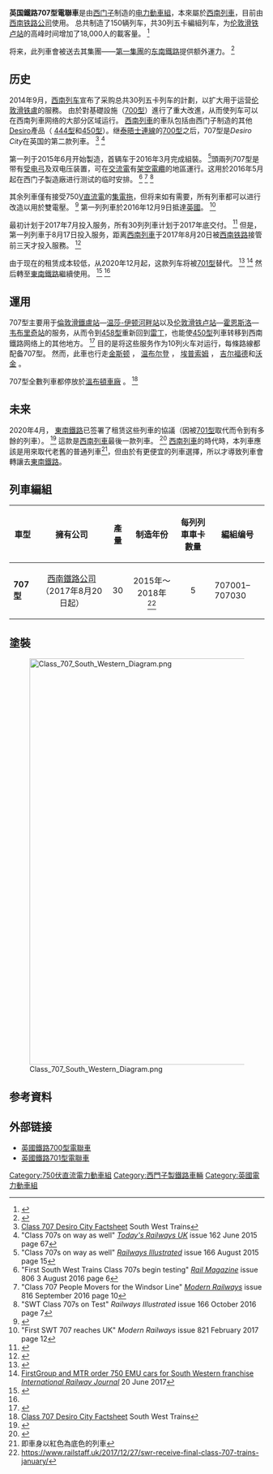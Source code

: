 {{noteTA|G1=Railway|G2=地名}}{{Infobox train|name=英國鐵路707型電聯車<br>''Desiro City''|acceleration=|wheelbase=|maxspeed={{convert|100|mph|order=flip|abbr=on}}|weight=|axleload=|traction=|engine=|輸出功率={{convert|1200|kW|hp|abbr=on}}|tractiveeffort=|transmission=|deceleration=|doors=|electricsystem=750V直流電（[[第三軌|第三軌]]供電）|collectionmethod=[[集電拖|集電拖]]|uicclass=|aarwheels=|bogies=|brakes=|safety=|coupling=|multipleworking=|gauge={{Track gauge|sg|allk=on}}|wheeldiameter=|platformheight=|image=File:Reading - SWT 707004+707006 on test (GWR 166220).JPG|numberbuilt=30列|imagealt=|caption=[[西南列車|西南列車]]兩列連結一起的707型於[[雷丁站|雷丁站]]<br>（2017年2月27日）|interiorimage=|interiorimagealt=|interiorcaption=|manufacturer=[[西門子|西門子]]|family=[[西門子Desiro|Desiro City]]|yearconstruction=2015年～2018年|yearservice=|yearscrapped=|formation=5卡編組|floorheight={{convert|1.10|m|in|2|abbr=on}}|fleetnumbers=707001–707030|capacity=275座位，320企位|operator=[[西南列車|西南列車]]（2017年8月20日前）

[[西南鐵路公司|西南鐵路公司]]（2017年8月20日起）|depots=[[溫布頓車廠|溫布頓車廠]]|lines=西南鐵路公司各路線|carbody=|trainlength={{convert|101.52|m|ftin|abbr=on}}|carlength={{convert|20|m|ftin|abbr=on}}|width={{convert|2.80|m|ftin|frac=8|abbr=on}}|height=|notes=來源 : [[#dat1|Desiro City data sheet]]<ref>{{cite web|title=Desiro City Class 707|url=http://www.mobility.siemens.com/mobility/global/SiteCollectionDocuments/en/rail-solutions/commuter-and-regional-trains/desiro-platform/brochure-desiro-city-class-707-en.pdf|publisher=[[Siemens|Siemens]]|accessdate=22 December 2016|archive-url=https://web.archive.org/web/20161222222334/http://www.mobility.siemens.com/mobility/global/SiteCollectionDocuments/en/rail-solutions/commuter-and-regional-trains/desiro-platform/brochure-desiro-city-class-707-en.pdf|archive-date=2016-12-22|dead-url=yes}}</ref>|投入服務日期=2017年8月17日|background_color=#ee1c23}}<nowiki> </nowiki>'''英国鐵路707型電聯車'''是由[[西门子铁路系统|西门子]]制造的[[電聯車|电力動車組]]，本來屬於[[西南列車|西南列車]]，目前由[[西南鐵路公司|西南铁路公司]]使用。 总共制造了150辆列车，共30列五卡編組列车，为[[倫敦滑鐵盧車站|伦敦滑铁卢站]]的高峰时间增加了18,000人的載客量。 <ref>{{Cite journal|title=SWT Desiro City fleet to be '707s'|url=|last=<!--Staff writer(s); no by-line.-->|date=|journal=Rail|publisher=Bauer Media|issue=768|location=|pages=27}}</ref> 

将来，此列車會被送去其集團——[[第一集團|第一集團]]的[[東南鐵路|东南鐵路]]提供额外運力。 <ref name=":0">{{Cite web|title=Southeastern signs deal to lease unwanted Class 707s|url=https://www.railmagazine.com/news/network/southeastern-signs-deal-to-lease-unwanted-class-707s|accessdate=2020-04-20|work=www.railmagazine.com|language=en}}</ref>

== 历史 ==
2014年9月，[[西南列车|西南列车]]宣布了采购总共30列五卡列车的計劃，以扩大用于运营[[倫敦滑鐵盧車站|伦敦滑铁盧]]的服務。 由於對基礎設施（[[英國鐵路700型電聯車|700型]]）進行了重大改進，从而使列车可以在西南列車网络的大部分区域运行。 [[西南列車|西南列車]]的車队包括由西门子制造的其他[[西门子Desiro|Desiro]]產品（ [[英国铁路444型|444型]]和[[英国铁路450型|450型]]）。继[[泰晤士連線|泰晤士連線]]的[[英國鐵路700型電聯車|700型]]之后，707型是''Desiro City''在英国的第二款列車。 <ref name="SWT">[https://web.archive.org/web/20170816164550/https://www.southwesttrains.co.uk/travelling-with-us/our-trains/class-4505-high-capacity-desiro/ Class 707 Desiro City Factsheet] South West Trains</ref> <ref>"Class 707s on way as well" ''[[Today's_Railways_UK|Today's Railways UK]]'' issue 162 June 2015 page 67</ref> 

第一列于2015年6月开始製造，首辆车于2016年3月完成組裝。 <ref>"Class 707s on way as well" ''[[Railways_Illustrated|Railways Illustrated]]'' issue 166 August 2015 page 15</ref>頭兩列707型是带有[[集電弓|受电弓]]及双电压装置，可在[[交流電|交流電]]有[[架空電纜|架空電纜]]的地區運行。这用於2016年5月起在西门子製造廠进行测试的临时安排。 <ref>"First South West Trains Class 707s begin testing" ''[[Rail_Magazine|Rail Magazine]]'' issue 806 3 August 2016 page 6</ref> <ref>"Class 707 People Movers for the Windsor Line" ''[[Modern_Railways|Modern Railways]]'' issue 816 September 2016 page 10</ref> <ref>"SWT Class 707s on Test" ''Railways Illustrated'' issue 166 October 2016 page 7</ref> 

其余列車僅有接受750[[伏特|V]][[直流電|直流電]]的[[集電拖|集電拖]]，但将来如有需要，所有列車都可以进行改造以用於雙電壓。 <ref>{{Cite news|url=http://www.railengineer.uk/2016/08/25/class-707-breaks-cover/|date=25 August 2016|title=Class 707 breaks cover|work=The Rail Engineer|accessdate=6 April 2017}}</ref> 第一列列車於2016年12月9日抵達[[英國|英國]]。 <ref>"First SWT 707 reaches UK" ''Modern Railways'' issue 821 February 2017 page 12</ref> 

最初计划于2017年7月投入服务，所有30列列車计划于2017年底交付。 <ref>{{Cite web|title=First South West Trains Class 707 EMU under construction|url=http://www.railwaygazette.com/news/traction-rolling-stock/single-view/view/first-south-west-trains-class-707-emu-under-construction.html|accessdate=29 October 2015|author=|date=29 October 2015|work=Railway Gazette International|publisher=}}</ref> 但是，第一列列車于8月17日投入服务，距离[[西南列車|西南列車]]于2017年8月20日被[[西南鐵路公司|西南铁路]]接管前三天才投入服務。 <ref>{{Cite web|title=Class 707s enter service on Windsor routes|url=https://www.globalrailnews.com/2017/08/18/class-707s-enter-service-on-windsor-routes/|accessdate=19 August 2017|date=18 August 2017|work=Global Rail News|archive-url=https://web.archive.org/web/20170902004318/https://www.globalrailnews.com/2017/08/18/class-707s-enter-service-on-windsor-routes/|archive-date=2017-09-02|dead-url=yes}}</ref> 

由于现在的租赁成本较低，从2020年12月起，这款列车将被[[英國鐵路701型電聯車|701型]]替代。 <ref>{{Cite news|url=https://www.standard.co.uk/business/business-focus-why-your-boxfresh-train-is-being-replaced-by-a-brand-new-model-a3766501.html|title=Business focus: Why your box-fresh train is being replaced|work=Evening Standard|accessdate=18 February 2018|language=en-GB}}</ref> <ref>[http://www.railjournal.com/index.php/rolling-stock/firstgroup-and-mtr-order-750-emu-cars-for-south-western-franchise.html?channel=529 FirstGroup and MTR order 750 EMU cars for South Western franchise] ''[[International_Railway_Journal|International Railway Journal]]'' 20 June 2017</ref> 然后轉至[[東南鐵路|東南鐵路]]繼續使用。 <ref>{{Cite web|title=Risky business: train fleets in a state of flux|url=https://www.railmagazine.com/news/rail-features/risky-business-train-fleets-in-a-state-of-flux|accessdate=18 February 2018|work=www.railmagazine.com|language=en}}</ref> <ref name=":0" /> 

== 運用 ==
707型主要用于[[倫敦滑鐵盧車站|倫敦滑鐵盧站]]—[[温莎-伊顿河畔站|温莎-伊顿河畔站]]以及[[倫敦滑鐵盧車站|伦敦滑铁卢站]]—[[霍恩斯洛|霍恩斯洛]]—[[韦布里奇站|韦布里奇站]]的服务，从而令到[[英國鐵路458型電聯車|458型]]重新回到[[雷丁站|雷丁]]，也能使[[英国铁路450型電聯車|450型]]列車转移到西南鐵路网络上的其他地方。 <ref>{{Cite magazine|last=Robert Pritchard|date=|title=Rolling Stock Update|url=|magazine=Today's Railways UK|location=|publisher=Platform 5|issue=159|pages=40–43}}</ref> 目的是将这些服务作为10列火车对运行，每條路線都配备707型。 然而，此車也行走[[金斯顿|金斯顿]] ， [[溫布頓站|温布尔登]] ， [[埃普索姆|埃普索姆]] ， [[吉尔福德|吉尔福德]]和[[沃金|沃金]] 。 

707型全數列車都停放於[[溫布頓車廠|溫布頓車廠]] 。 <ref name="SWT">[https://web.archive.org/web/20170816164550/https://www.southwesttrains.co.uk/travelling-with-us/our-trains/class-4505-high-capacity-desiro/ Class 707 Desiro City Factsheet] South West Trains</ref> 

== 未来 ==
2020年4月， [[東南鐵路|東南鐵路]]已签署了租赁这些列車的協議（因被[[英國鐵路701型電聯車|701型]]取代而令到有多餘的列車）。 <ref name=":0">{{Cite web|title=Southeastern signs deal to lease unwanted Class 707s|url=https://www.railmagazine.com/news/network/southeastern-signs-deal-to-lease-unwanted-class-707s|accessdate=2020-04-20|work=www.railmagazine.com|language=en}}</ref> 這款是[[西南列車|西南列車]]最後一款列車。 <ref name=":1">{{Cite web|title=Southeastern to take ‘707s’ from SWR|url=https://www.modern-railways.com/2020/04/22/southeastern-to-take-707s-from-swr/|accessdate=2020-04-23|date=2020-04-22|work=Modern Railways|language=en-US}}</ref> [[西南列車|西南列車]]的時代時，本列車應該是用來取代老舊的普通列車<ref>即車身以紅色為底色的列車</ref>，但由於有更便宜的列車選擇，所以才導致列車會轉讓去[[東南鐵路|東南鐵路]]。  

== 列車編組 ==
{| class="wikitable"
! 車型 
! 擁有公司 
! 產量 
! 制造年份 
! 每列列車車卡數量 
! 編組编号 
|-
| '''707型''' 
| align="center" | [[西南鐵路公司|西南鐵路公司]]（2017年8月20日起）
| align="center" | 30 
| align="center" | 2015年～2018年 <ref>https://www.railstaff.uk/2017/12/27/swr-receive-final-class-707-trains-january/{{Dead link|date=2020年7月 |bot=InternetArchiveBot |fix-attempted=yes }}</ref> 
| align="center" | 5 
| 707001–707030 
|}

== 塗裝 ==
[[File:Class_707_South_Western_Diagram.png|800px]]

== 参考資料 ==
{{Reflist}}

== 外部链接 ==
{{Commonscat-inline}} 
*[[英國鐵路700型電聯車|英國鐵路700型電聯車]]     
*[[英國鐵路701型電聯車|英國鐵路701型電聯車]]

[[Category:750伏直流電力動車組|Category:750伏直流電力動車組]]
[[Category:西門子製鐵路車輛|Category:西門子製鐵路車輛]]
[[Category:英國電力動車組|Category:英國電力動車組]]